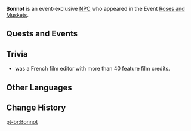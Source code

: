 {{Character Infobox
|type             = Event NPC
|image            = NPC Bonnot.png
|realname         = <!-- Optional, if different from in-game name -->
|deceased         = <!-- Past (for deceased prior to events of the game) or free response -->
|region           = Fontaine<!-- Character's home/main nation -->
|location         = Fontaine<!-- Nation where you can find the character in the open world -->
|affiliation      = 
|title            = 

|ancestry         = <!-- Clan/family -->
|father           = 
|mother           = 
|spouse           = 
|sibling          = 
|child            = 
|relative         = 

|voiceEN          = 
|voiceCN          = 
|voiceJP          = 
|voiceKR          = 
}}
'''Bonnot''' is an event-exclusive [[NPC]] who appeared in the Event [[Roses and Muskets]].
<!--
==Location==
{{subst:#tag:gallery|
NPC Location {{subst:#titleparts:{{subst:PAGENAME}}}}.png{{subst:!}}{{subst:#titleparts:{{subst:PAGENAME}}}}'s location
NPC Location {{subst:#titleparts:{{subst:PAGENAME}}}} Context.png{{subst:!}}Additional context
}}
--><!--
==Profile==
Detailed story/lore information goes here.
''(To be added.)''

===Appearance===
Keep appearance section short and concise. Limit to 2 paragraphs with 3-4 sentences each.
''(To be added.)''
-->
==Quests and Events==
{{Quests and Events}}
<!--
==Idle Quotes==
{{Dialogue Start}}
: {{DIcon|Idle}} {{Tx}}
:: {{A|VO {{subst:#titleparts:{{subst:PAGENAME}}}} 01.ogg}} "{{Tx}}"
{{Dialogue End}}

==Dialogue==
{{Dialogue Start}}
:'''{{subst:#titleparts:{{subst:PAGENAME}}}}:''' 
:{{DIcon}}
{{Dialogue End}}
-->

==Trivia==
*{{w|Françoise Bonnot}} was a French film editor with more than 40 feature film credits.

==Other Languages==
{{Other Languages|default_hidden=1
|en      = Bonnot
|zhs     = 博诺
|zhs_rm  = Bónuò
|zht     = 博諾
|zht_rm  = Bónuò
|ja      = ボーノ
|ja_rm   = Boono
|ko      = 보노
|ko_rm   = 
|es      = Bonnot
|fr      = Bonnot
|ru      = Бонно
|th      = Bonnot
|vi      = Bonnot
|de      = Bonnot
|id      = Bonnot
|pt      = Bonnot
|tr      = Bonnot
|it      = Bonnot
}}

==Change History==
{{Change History|4.3}}
<!--
==References==
{{Reflist}}
-->

[[pt-br:Bonnot]]